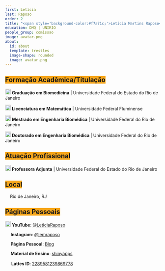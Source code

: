 ```yaml
---
first: Letícia
last: Raposo
order: 2
title: "<span style='background-color:#f7a71c;'>Letícia Martins Raposo</span>"
education: DMQ | UNIRIO
people_group: comissao
image: avatar.png
about: 
  id: about
  template: trestles
  image-shape: rounded
  image: avatar.png
---
```


<h2><span style='background-color:#f7a71c;'>Formação Acadêmica/Titulação</span></h2>

<img src="img/graduation-cap-solid.svg" width="18"> **Graduação em Biomedicina** | Universidade Federal do Estado do Rio de Janeiro

<img src="img/graduation-cap-solid.svg" width="18"> **Licenciatura em Matemática** | Universidade Federal Fluminense

<img src="img/graduation-cap-solid.svg" width="18"> **Mestrado em Engenharia Biomédica** | Universidade Federal do Rio de Janeiro

<img src="img/graduation-cap-solid.svg" width="18"> **Doutorado em Engenharia Biomédica** | Universidade Federal do Rio de Janeiro

<h2><span style='background-color:#f7a71c;'>Atuação Profissional</span></h2>

<img src="img/briefcase-solid.svg" width="18"> **Professora Adjunta** | Universidade Federal do Estado do Rio de Janeiro

<h2><span style='background-color:#f7a71c;'>Local</span></h2>

<img src="img/location-dot-solid.svg" width="12"> Rio de Janeiro, RJ

<h2><span style='background-color:#f7a71c;'>Páginas Pessoais</span></h2>

<img src="img/youtube.svg" width="18"> **YouTube**: <a href="https://www.youtube.com/@LeticiaRaposo" target="_blank">@LeticiaRaposo</a>

<img src="img/instagram.svg" width="14"> **Instagram**: <a href="https://instagram.com/lemraposo/?hl=pt-br" target="_blank">@lemraposo</a>

<img src="img/globe-solid.svg" width="14"> **Página Pessoal**: <a href="https://leticiaraposo.netlify.com" target="_blank">Blog</a>

<img src="img/book-solid.svg" width="14"> **Material de Ensino**: <a href="https://raposo.shinyapps.io/EstatisticaComR" target="_blank">shinyapps</a>

<img src="img/lattes.svg" width="16"> **Lattes ID**: <a href="http://lattes.cnpq.br/2289581239869778" target="_blank">2289581239869778</a>
